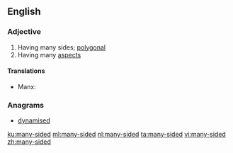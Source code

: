 ==English==

===Adjective===
{{en-adj|head=[[many]]-[[sided]]}}

# Having many sides; [[polygonal]]
# Having many [[aspect]]s

====Translations====
{{trans-top|having many sides}}
* Manx: {{t|gv|yl-heuagh}}
{{trans-mid}}
{{trans-bottom}}

===Anagrams===
* [[dynamised#English|dynamised]]

[[ku:many-sided]]
[[ml:many-sided]]
[[nl:many-sided]]
[[ta:many-sided]]
[[vi:many-sided]]
[[zh:many-sided]]